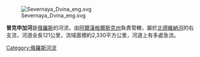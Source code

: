 {{Coord|63|35|54|N|41|51|43|E|display=title|region:RU-ARK_type:river_source:dewiki}}

[[Image:Severnaya_Dvina_eng.svg|right]]

'''普克申加河'''是[[俄羅斯|俄羅斯]]的河流，由[[阿爾漢格爾斯克州|阿爾漢格爾斯克州]]負責管轄，屬於[[北德維納河|北德維納河]]的右支流，河道全長121公里，流域面積約2,330平方公里，河道上有多處急流。

{{Russia-geo-stub}}
[[Category:俄羅斯河流|Category:俄羅斯河流]]